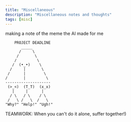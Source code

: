 ```yaml
---
title: "Miscellaneous"
description: "Miscellaneous notes and thoughts"
tags: [misc]
---
```



making a note of the meme the AI made for me

```text
    PROJECT DEADLINE
       _____
      /     \
     /       \
    /         \
   /  (•_•)    \
  /     |       \
 /      |        \
/       |         \
--------------------
 (>_<)  (T_T)  (x_x)
   |     |      |
  / \   / \    / \
 /   \ /   \  /   \
"Why?" "Help!" "Ugh!"
```

TEAMWORK: When you can't do it alone, suffer together!)

